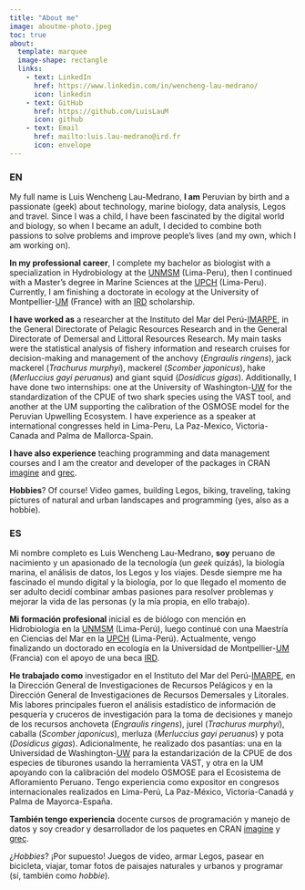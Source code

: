 ```yaml
---
title: "About me"
image: aboutme-photo.jpeg
toc: true
about: 
  template: marquee
  image-shape: rectangle
  links:
    - text: LinkedIn
      href: https://www.linkedin.com/in/wencheng-lau-medrano/
      icon: linkedin
    - text: GitHub
      href: https://github.com/LuisLauM
      icon: github
    - text: Email
      href: mailto:luis.lau-medrano@ird.fr
      icon: envelope
---
```


### EN

My full name is Luis Wencheng Lau-Medrano, **I am** Peruvian by birth and a passionate (geek) about technology, marine biology, data analysis, Legos and travel. Since I was a child, I have been fascinated by the digital world and biology, so when I became an adult, I decided to combine both passions to solve problems and improve people's lives (and my own, which I am working on).

**In my professional career**, I complete my bachelor as biologist with a specialization in Hydrobiology at the [UNMSM](https://www.unmsm.edu.pe/) (Lima-Peru), then I continued with a Master's degree in Marine Sciences at the [UPCH](https://cayetano.edu.pe/) (Lima-Peru). Currently, I am finishing a doctorate in ecology at the University of Montpellier-[UM](https://www.umontpellier.fr/en/) (France) with an [IRD](https://umr-marbec.fr/membre/luis-lau-medrano/) scholarship.

**I have worked as** a researcher at the Instituto del Mar del Perú-[IMARPE](https://www.gob.pe/imarpe), in the General Directorate of Pelagic Resources Research and in the General Directorate of Demersal and Littoral Resources Research. My main tasks were the statistical analysis of fishery information and research cruises for decision-making and management of the anchovy (*Engraulis ringens*), jack mackerel (*Trachurus murphyi*), mackerel (*Scomber japonicus*), hake (*Merluccius gayi peruanus*) and giant squid (*Dosidicus gigas*). Additionally, I have done two internships: one at the University of Washington-[UW](https://www.washington.edu/) for the standardization of the CPUE of two shark species using the VAST tool, and another at the UM supporting the calibration of the OSMOSE model for the Peruvian Upwelling Ecosystem. I have experience as a speaker at international congresses held in Lima-Peru, La Paz-Mexico, Victoria-Canada and Palma de Mallorca-Spain.

**I have also experience** teaching programming and data management courses and I am the creator and developer of the packages in CRAN [imagine](https://cran.r-project.org/package=imagine) and [grec](https://cran.r-project.org/package=grec).

**Hobbies**? Of course! Video games, building Legos, biking, traveling, taking pictures of natural and urban landscapes and programming (yes, also as a hobbie).

### ES

Mi nombre completo es Luis Wencheng Lau-Medrano, **soy** peruano de nacimiento y un apasionado de la tecnología (un *geek* quizás), la biología marina, el análisis de datos, los Legos y los viajes. Desde siempre me ha fascinado el mundo digital y la biología, por lo que llegado el momento de ser adulto decidí combinar ambas pasiones para resolver problemas y mejorar la vida de las personas (y la mía propia, en ello trabajo).

**Mi formación profesional** inicial es de biólogo con mención en Hidrobiología en la [UNMSM](https://www.unmsm.edu.pe/) (Lima-Perú), luego continué con una Maestría en Ciencias del Mar en la [UPCH](https://cayetano.edu.pe/) (Lima-Perú). Actualmente, vengo finalizando un doctorado en ecología en la Universidad de Montpellier-[UM](https://www.umontpellier.fr/en/) (Francia) con el apoyo de una beca [IRD](https://umr-marbec.fr/membre/luis-lau-medrano/).

**He trabajado como** investigador en el Instituto del Mar del Perú-[IMARPE](https://www.gob.pe/imarpe), en la Dirección General de Investigaciones de Recursos Pelágicos y en la Dirección General de Investigaciones de Recursos Demersales y Litorales. Mis labores principales fueron el análisis estadístico de información de pesquería y cruceros de investigación para la toma de decisiones y manejo de los recursos anchoveta (*Engraulis ringens*), jurel (*Trachurus murphyi*), caballa (*Scomber japonicus*), merluza (*Merluccius gayi peruanus*) y pota (*Dosidicus gigas*). Adicionalmente, he realizado dos pasantías: una en la Universidad de Washington-[UW](https://www.washington.edu/) para la estandarización de la CPUE de dos especies de tiburones usando la herramienta VAST, y otra en la UM apoyando con la calibración del modelo OSMOSE para el Ecosistema de Afloramiento Peruano. Tengo experiencia como expositor en congresos internacionales realizados en Lima-Perú, La Paz-México, Victoria-Canadá y Palma de Mayorca-España.

**También tengo experiencia** docente cursos de programación y manejo de datos y soy creador y desarrollador de los paquetes en CRAN [imagine](https://cran.r-project.org/package=imagine) y [grec](https://cran.r-project.org/package=grec).

¿*Hobbies*? ¡Por supuesto! Juegos de video, armar Legos, pasear en bicicleta, viajar, tomar fotos de paisajes naturales y urbanos y programar (sí, también como *hobbie*).
